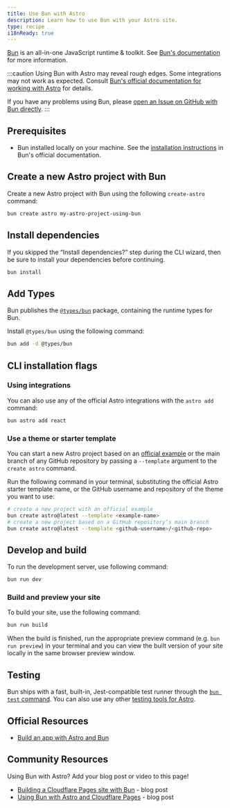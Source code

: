 ```yaml
---
title: Use Bun with Astro
description: Learn how to use Bun with your Astro site.
type: recipe
i18nReady: true
---
```


[Bun](https://bun.sh/) is an all-in-one JavaScript runtime & toolkit. See [Bun's documentation](https://bun.sh/docs) for more information.

:::caution
Using Bun with Astro may reveal rough edges. Some integrations may not work as expected. Consult [Bun's official documentation for working with Astro](https://bun.sh/guides/ecosystem/astro) for details.

If you have any problems using Bun, please [open an Issue on GitHub with Bun directly](https://github.com/oven-sh/bun/issues/new/choose).
:::

## Prerequisites

- Bun installed locally on your machine. See the [installation instructions](https://bun.sh/docs/installation) in Bun's official documentation.

## Create a new Astro project with Bun

Create a new Astro project with Bun using the following `create-astro` command:

```bash
bun create astro my-astro-project-using-bun
```

## Install dependencies

If you skipped the “Install dependencies?” step during the CLI wizard, then be sure to install your dependencies before continuing.

```bash
bun install
```

## Add Types

Bun publishes the [`@types/bun`](https://www.npmjs.com/package/@types/bun) package, containing the runtime types for Bun.

Install `@types/bun` using the following command:

```sh
bun add -d @types/bun
```

## CLI installation flags

### Using integrations

You can also use any of the official Astro integrations with the `astro add` command:

```bash
bun astro add react
```

### Use a theme or starter template

You can start a new Astro project based on an [official example](https://github.com/withastro/astro/tree/main/examples) or the main branch of any GitHub repository by passing a `--template` argument to the `create astro` command.

Run the following command in your terminal, substituting the official Astro starter template name, or the GitHub username and repository of the theme you want to use:

```bash
# create a new project with an official example
bun create astro@latest --template <example-name>
# create a new project based on a GitHub repository’s main branch
bun create astro@latest --template <github-username>/<github-repo>
```

## Develop and build

To run the development server, use following command:

```bash
bun run dev
```

### Build and preview your site

To build your site, use the following command:

```bash
bun run build
```

When the build is finished, run the appropriate preview command (e.g. `bun run preview`) in your terminal and you can view the built version of your site locally in the same browser preview window.

## Testing

Bun ships with a fast, built-in, Jest-compatible test runner through the [`bun test` command](https://bun.sh/docs/cli/test). You can also use any other [testing tools for Astro](/en/guides/testing/).

## Official Resources

- [Build an app with Astro and Bun](https://bun.sh/guides/ecosystem/astro)

## Community Resources

Using Bun with Astro? Add your blog post or video to this page!

- [Building a Cloudflare Pages site with Bun](https://blog.otterlord.dev/posts/hello-from-bun/) - blog post
- [Using Bun with Astro and Cloudflare Pages](https://handerson.hashnode.dev/using-bun-with-astro-and-cloudflare-pages) - blog post
